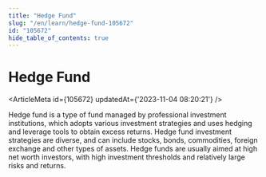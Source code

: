 ```yaml
---
title: "Hedge Fund"
slug: "/en/learn/hedge-fund-105672"
id: "105672"
hide_table_of_contents: true
---
```



# Hedge Fund

<ArticleMeta id={105672} updatedAt={'2023-11-04 08:20:21'} />
<div className='border-solid border-b border-t-0 my-4 border-[var(--ifm-color-gray-300)]' />

Hedge fund is a type of fund managed by professional investment institutions, which adopts various investment strategies and uses hedging and leverage tools to obtain excess returns. Hedge fund investment strategies are diverse, and can include stocks, bonds, commodities, foreign exchange and other types of assets. Hedge funds are usually aimed at high net worth investors, with high investment thresholds and relatively large risks and returns.
